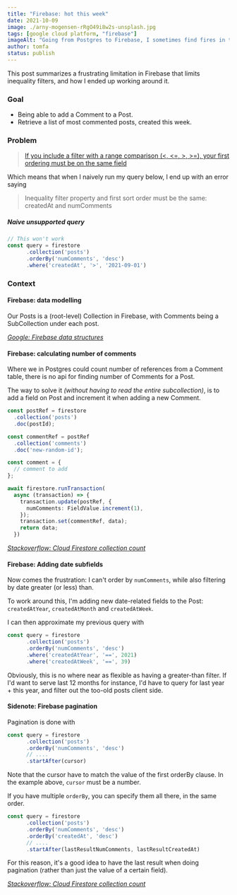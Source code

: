 ```yaml
---
title: "Firebase: hot this week"
date: 2021-10-09
image: ./arny-mogensen-rRgO49i8w2s-unsplash.jpg
tags: [google cloud platform, "firebase"]
imageAlt: "Going from Postgres to Firebase, I sometimes find fires in the most unexpected places. Image by @arnykoor on Unsplash"
author: tomfa
status: publish
---
```


This post summarizes a frustrating limitation in Firebase that limits inequality filters, and how I ended up working around it.

### Goal

- Being able to add a Comment to a Post.
- Retrieve a list of most commented posts, created this week.

### Problem

> [If you include a filter with a range comparison (<, <=, >, >=), your first ordering must be on the same field](https://cloud.google.com/firestore/docs/query-data/order-limit-data#limitations)

Which means that when I naively run my query below, I end up with an error saying

> Inequality filter property and first sort order must be the same: createdAt and numComments

##### Naive unsupported query

```ts
// This won't work
const query = firestore
      .collection('posts')
      .orderBy('numComments', 'desc')
      .where('createdAt', '>', '2021-09-01')
```

### Context

#### Firebase: data modelling

Our Posts is a (root-level) Collection in Firebase, with Comments being a SubCollection under each post.

_[Google: Firebase data structures](https://firebase.google.com/docs/firestore/manage-data/structure-data)_


#### Firebase: calculating number of  comments

Where we in Postgres could count number of references from a Comment table, there is no api for finding number of Comments
for a Post.

The way to solve it _(without having to read the entire subcollection)_, is to add a field on Post and increment it when adding a new Comment.

```ts
const postRef = firestore
  .collection('posts')
  .doc(postId);

const commentRef = postRef
  .collection('comments')
  .doc('new-random-id');

const comment = {
  // comment to add
};

await firestore.runTransaction(
  async (transaction) => {
    transaction.update(postRef, {
      numComments: FieldValue.increment(1),
    });
    transaction.set(commentRef, data);
    return data;
  })
```

_[Stackoverflow: Cloud Firestore collection count](https://stackoverflow.com/questions/46554091/cloud-firestore-collection-count)_


#### Firebase: Adding date subfields

Now comes the frustration: I can't order by `numComments`, while also filtering by date greater (or less) than.

To work around this, I'm adding new date-related fields to the Post: `createdAtYear`, `createdAtMonth` and `createdAtWeek`.

I can then approximate my previous query with

```ts
const query = firestore
      .collection('posts')
      .orderBy('numComments', 'desc')
      .where('createdAtYear', '==', 2021)
      .where('createdAtWeek', '==', 39)
```

Obviously, this is no where near as flexible as having a greater-than filter. If I'd want to serve last 12 months for instance,
I'd have to query for last year + this year, and filter out the too-old posts client side.


#### Sidenote: Firebase pagination

Pagination is done with

```ts
const query = firestore
      .collection('posts')
      .orderBy('numComments', 'desc')
      // ....
      .startAfter(cursor)
```

Note that the cursor have to match the value of the first orderBy clause. In the example above, `cursor` must be a number.

If you have multiple `orderBy`, you can specify them all there, in the same order.

```ts
const query = firestore
      .collection('posts')
      .orderBy('numComments', 'desc')
      .orderBy('createdAt', 'desc')
      // ....
      .startAfter(lastResultNumComments, lastResultCreatedAt)
```

For this reason, it's a good idea to have the last result when doing pagination (rather than just the value of a certain field).


_[Stackoverflow: Cloud Firestore collection count](https://stackoverflow.com/questions/46554091/cloud-firestore-collection-count)_
